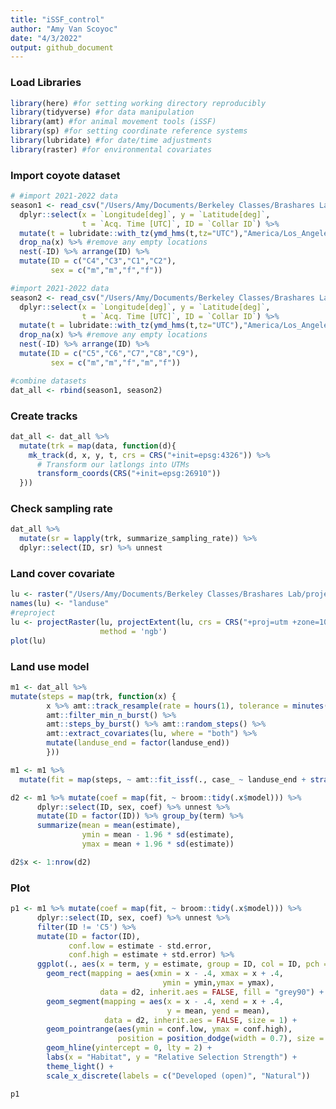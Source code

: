 ```yaml
---
title: "iSSF_control"
author: "Amy Van Scoyoc"
date: "4/3/2022"
output: github_document
---
```


### Load Libraries
```r
library(here) #for setting working directory reproducibly
library(tidyverse) #for data manipulation
library(amt) #for animal movement tools (iSSF) 
library(sp) #for setting coordinate reference systems
library(lubridate) #for date/time adjustments
library(raster) #for environmental covariates
```

### Import coyote dataset
```r
# #import 2021-2022 data
season1 <- read_csv("/Users/Amy/Documents/Berkeley Classes/Brashares Lab/projects/coyote-movement/data/coyote_2020.11.08_2021.06.30.csv") %>%
  dplyr::select(x = `Longitude[deg]`, y = `Latitude[deg]`, 
                t = `Acq. Time [UTC]`, ID = `Collar ID`) %>%
  mutate(t = lubridate::with_tz(ymd_hms(t,tz="UTC"),"America/Los_Angeles")) %>% 
  drop_na(x) %>% #remove any empty locations
  nest(-ID) %>% arrange(ID) %>% 
  mutate(ID = c("C4","C3","C1","C2"), 
         sex = c("m","m","f","f"))

#import 2021-2022 data
season2 <- read_csv("/Users/Amy/Documents/Berkeley Classes/Brashares Lab/projects/coyote-movement/data/coyote_2021.12.01_2022.03.04.csv") %>% 
  dplyr::select(x = `Longitude[deg]`, y = `Latitude[deg]`, 
                t = `Acq. Time [UTC]`, ID = `Collar ID`) %>% 
  mutate(t = lubridate::with_tz(ymd_hms(t,tz="UTC"),"America/Los_Angeles")) %>% 
  drop_na(x) %>% #remove any empty locations
  nest(-ID) %>% arrange(ID) %>% 
  mutate(ID = c("C5","C6","C7","C8","C9"), 
         sex = c("m","m","f","m","f"))

#combine datasets
dat_all <- rbind(season1, season2)
```

### Create tracks
```r
dat_all <- dat_all %>% 
  mutate(trk = map(data, function(d){
    mk_track(d, x, y, t, crs = CRS("+init=epsg:4326")) %>% 
      # Transform our latlongs into UTMs
      transform_coords(CRS("+init=epsg:26910"))
  }))
```

### Check sampling rate
```r
dat_all %>%
  mutate(sr = lapply(trk, summarize_sampling_rate)) %>% 
  dplyr::select(ID, sr) %>% unnest
```

### Land cover covariate
```r
lu <- raster("/Users/Amy/Documents/Berkeley Classes/Brashares Lab/projects/coyote-movement/data_covariates/HREC_landcover_reclass.tif")
names(lu) <- "landuse"
#reproject
lu <- projectRaster(lu, projectExtent(lu, crs = CRS("+proj=utm +zone=10 +datum=NAD83 +units=m +no_defs")),
                    method = 'ngb')
plot(lu)
```

### Land use model
```r
m1 <- dat_all %>%
mutate(steps = map(trk, function(x) {
        x %>% amt::track_resample(rate = hours(1), tolerance = minutes(5)) %>%
        amt::filter_min_n_burst() %>%
        amt::steps_by_burst() %>% amt::random_steps() %>%
        amt::extract_covariates(lu, where = "both") %>%
        mutate(landuse_end = factor(landuse_end))
        }))

m1 <- m1 %>% 
  mutate(fit = map(steps, ~ amt::fit_issf(., case_ ~ landuse_end + strata(step_id_))))

d2 <- m1 %>% mutate(coef = map(fit, ~ broom::tidy(.x$model))) %>%
      dplyr::select(ID, sex, coef) %>% unnest %>%
      mutate(ID = factor(ID)) %>% group_by(term) %>%
      summarize(mean = mean(estimate),
                ymin = mean - 1.96 * sd(estimate),
                ymax = mean + 1.96 * sd(estimate))

d2$x <- 1:nrow(d2)
```


### Plot
```r
p1 <- m1 %>% mutate(coef = map(fit, ~ broom::tidy(.x$model))) %>%
      dplyr::select(ID, sex, coef) %>% unnest %>% 
      filter(ID != 'C5') %>% 
      mutate(ID = factor(ID), 
             conf.low = estimate - std.error,
             conf.high = estimate + std.error) %>%
      ggplot(., aes(x = term, y = estimate, group = ID, col = ID, pch = sex)) +
        geom_rect(mapping = aes(xmin = x - .4, xmax = x + .4, 
                                  ymin = ymin,ymax = ymax), 
                    data = d2, inherit.aes = FALSE, fill = "grey90") +
        geom_segment(mapping = aes(x = x - .4, xend = x + .4,
                                   y = mean, yend = mean), 
                     data = d2, inherit.aes = FALSE, size = 1) +
        geom_pointrange(aes(ymin = conf.low, ymax = conf.high),
                        position = position_dodge(width = 0.7), size = 0.8) +
        geom_hline(yintercept = 0, lty = 2) +
        labs(x = "Habitat", y = "Relative Selection Strength") +
        theme_light() +
        scale_x_discrete(labels = c("Developed (open)", "Natural")) 

p1
```

